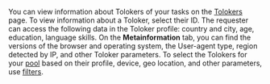 <Cut title="How do I view information about Tolokers?">

You can view information about Tolokers of your tasks on the [Tolokers](https://platform.toloka.ai/requester/workers) page. To view information about a Toloker, select their ID. The requester can access the following data in the Toloker profile: country and city, age, education, language skills. On the **Metainformation** tab, you can find the versions of the browser and operating system, the User-agent type, region detected by IP, and other Toloker parameters. To select the Tolokers for your [pool](https://toloka.ai/en/docs/glossary#pool) based on their profile, device, geo location, and other parameters, use [filters](https://toloka.ai/en/docs/guide/concepts/filters).

</Cut>